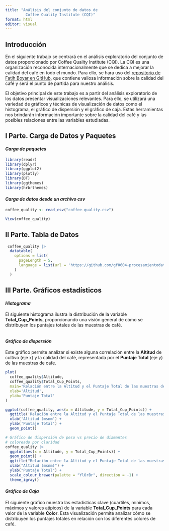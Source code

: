 ```yaml
---
title: "Análisis del conjunto de datos de
         Coffee Quality Institute (CQI)"
format: html
editor: visual
---
```


## Introducción

En el siguiente trabajo se centrará en el análisis exploratorio del conjunto de datos proporcionado por Coffee Quality Institute (CQI). La CQI es una organización reconocida internacionalmente que se dedica a mejorar la calidad del café en todo el mundo. Para ello, se hara uso del [repositorio de Fatih Boyar en GitHub](https://github.com/gf0604-procesamientodatosgeograficos/2023-i/blob/main/datos/cqi/coffee-quality.csv), que contiene valiosa información sobre la calidad del café y será el punto de partida para nuestro análisis.

El objetivo principal de este trabajo es a partir del análisis exploratorio de los datos presentar visualizaciones relevantes. Para ello, se utilizará una variedad de gráficos y técnicas de visualización de datos como el histograma, el gráfico de dispersión y el gráfico de caja. Estas herramientas nos brindarán información importante sobre la calidad del café y las posibles relaciones entre las variables estudiadas.

## I Parte. Carga de Datos y Paquetes

#### *Carga de paquetes*

```r
library(readr)
library(dplyr)
library(ggplot2)
library(plotly)
library(DT)
library(ggthemes)
library(hrbrthemes)
```

#### *Carga de datos desde un archivo csv*

```r
coffee_quality <- read_csv("coffee-quality.csv")

View(coffee_quality)

```

## II Parte. Tabla de Datos

```r
 coffee_quality |>
  datatable(
    options = list(
      pageLength = 5,
      language = list(url = 'https://github.com/gf0604-procesamientodatosgeograficos/2023-i/blob/main/datos/cqi/coffee-quality.csv')
    )
  )
```

## III Parte. Gráficos estadísticos

#### *Histograma*

El siguiente histograma ilustra la distribución de la variable **Total_Cup_Points**, proporcionando una visión general de cómo se distribuyen los puntajes totales de las muestras de café.

```r

```

#### *Gráfico de dispersión*

Este gráfico permite analizar si existe alguna correlación entre la **Altitud** de cultivo (eje x) y la calidad del café, representada por el **Puntaje Total** (eje y) de las muestras de cafe.

```r
plot(
  coffee_quality$Altitude, 
  coffee_quality$Total_Cup_Points,
  main='Relación entre la Altitud y el Puntaje Total de las muestras de cafe',
  xlab='Altitud',
  ylab='Puntaje Total'
)
```

```r
ggplot(coffee_quality, aes(x = Altitude, y = Total_Cup_Points)) +
  ggtitle('Relación entre la Altitud y el Puntaje Total de las muestras de cafe') +
  xlab('Altitud (msnm') +
  ylab('Puntaje Total') +
  geom_point()
```


```r
# Gráfico de dispersión de peso vs precio de diamantes
# coloreado por claridad
coffee_quality |>
  ggplot(aes(x = Altitude, y = Total_Cup_Points)) +
  geom_point() +
  ggtitle("Relación entre la Altitud y el Puntaje Total de las muestras de cafe") +
  xlab("Altitud (msnm)") +
  ylab("Puntaje Total") +
  scale_colour_brewer(palette = "YlOrBr", direction = -1) +
  theme_igray() 
```


#### *Gráfico de Caja*

El siguiente gráfico muestra las estadísticas clave (cuartiles, mínimos, máximos y valores atípicos) de la variable **Total_Cup_Points** para cada valor de la variable **Color**. Esta visualización permite analizar cómo se distribuyen los puntajes totales en relación con los diferentes colores de café.

```r

```

